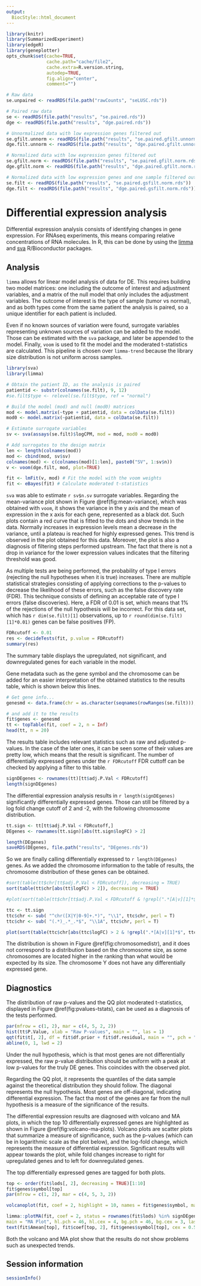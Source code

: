 ```yaml
---
output:
  BiocStyle::html_document
---
```


<!---
Because we split the analysis pipeline in different independent files, to speed up processing it, here in the setup block we load libraries and objects that were loaded or produced in the previously processed file, and which are necessary in this file.
--->

```r
library(knitr)
library(SummarizedExperiment)
library(edgeR)
library(geneplotter)
opts_chunk$set(cache=TRUE,
               cache.path="cache/file2",
               cache.extra=R.version.string,
               autodep=TRUE,
               fig.align="center",
               comment="")

# Raw data
se.unpaired <- readRDS(file.path("rawCounts", "seLUSC.rds"))

# Paired raw data
se <- readRDS(file.path("results", "se.paired.rds"))
dge <- readRDS(file.path("results", "dge.paired.rds"))

# Unnormalized data with low expression genes filtered out
se.gfilt.unnorm <- readRDS(file.path("results", "se.paired.gfilt.unnorm.rds"))
dge.filt.unnorm <- readRDS(file.path("results", "dge.paired.gfilt.unnorm.rds"))

# Normalized data with low expression genes filtered out
se.gfilt.norm <- readRDS(file.path("results", "se.paired.gfilt.norm.rds"))
dge.gfilt.norm <- readRDS(file.path("results", "dge.paired.gfilt.norm.rds"))

# Normalized data with low expression genes and one sample filtered out
se.filt <- readRDS(file.path("results", "se.paired.gsfilt.norm.rds"))
dge.filt <- readRDS(file.path("results", "dge.paired.gsfilt.norm.rds"))
```

# Differential expression analysis

Differential expression analysis consists of identifying changes in gene expression. For RNAseq experiments, this means comparing relative concentrations of RNA molecules. In R, this can be done by using the [limma](http://bioconductor.org/packages/release/bioc/html/limma.html) and [sva](http://bioconductor.org/packages/sva.html) R/Bioconductor packages. 

## Analysis

`limma` allows for linear model analysis of data for DE. This requires building two model matrices: one including the outcome of interest and adjustment variables, and a matrix of the null model that only includes the adjustment variables. The outcome of interest is the type of sample (tumor vs normal), and as both types come from the same patient the analysis is paired, so a unique identifier for each patient is included.

Even if no known sources of variation were found, surrogate variables representing unknown sources of variation can be added to the model. Those can be estimated with the `sva` package, and later be appended to the model. Finally, `voom` is used to fit the model and the moderated t-statistics are calculated. This pipeline is chosen over `limma-trend` because the library size distribution is not uniform across samples. 

```r
library(sva)
library(limma)

# Obtain the patient ID, as the analysis is paired
patientid <- substr(colnames(se.filt), 9, 12)
#se.filt$type <- relevel(se.filt$type, ref = "normal")

# Build the model (mod) and null (mod0) matrices 
mod <- model.matrix(~type + patientid, data = colData(se.filt))
mod0 <- model.matrix(~patientid, data = colData(se.filt))

# Estimate surrogate variables
sv <- sva(assays(se.filt)$logCPM, mod = mod, mod0 = mod0)

# Add surrogates to the design matrix
len <- length(colnames(mod))
mod <- cbind(mod, sv$sv)
colnames(mod) <- c(colnames(mod)[1:len], paste0("SV", 1:sv$n))
v <- voom(dge.filt, mod, plot=TRUE)

fit <- lmFit(v, mod) # Fit the model with the voom weights
fit <- eBayes(fit) # Calculate moderated t-statistics
```

`sva` was able to estimate `r sv$n.sv` surrogate variables. Regarding the mean-variance plot shown in Figure \@ref(fig:mean-variance), which was obtained with `voom`, it shows the variance in the y axis and the mean of expression in the x axis for each gene, represented as a black dot. Such plots contain a red curve that is fitted to the dots and show trends in the data. Normally increases in expression levels mean a decrease in the variance, until a plateau is reached for highly expressed genes. This trend is observed in the plot obtained for this data. Moreover, the plot is also a diagnosis of filtering steps performed upstream. The fact that there is not a drop in variance for the lower expression values indicates that the filtering threshold was good.

<!--Info about voom plot from https://f1000research.com/articles/5-1408, https://genomebiology.biomedcentral.com/articles/10.1186/gb-2014-15-2-r29 and https://stats.stackexchange.com/questions/160255/voom-mean-variance-trend-plot-how-to-interpret-the-plot-->

As multiple tests are being performed, the probability of type I errors (rejecting the null hypotheses when it is true) increases. There are multiple statistical strategies consisting of applying corrections to the p-values to decrease the likelihood of these errors, such as the false discovery rate (FDR). This technique consists of defining an acceptable rate of type I errors (false discoveries). Here, a FDR of 0.01 is set, which means that 1% of the rejections of the null hypothesis will be incorrect. For this data set, which has `r dim(se.filt)[1]` observations, up to `r round(dim(se.filt)[1]*0.01)` genes can be false positives (FP).

```r
FDRcutoff <- 0.01
res <- decideTests(fit, p.value = FDRcutoff)
summary(res)
```

The summary table displays the upregulated, not significant, and downregulated genes for each variable in the model.

Gene metadata such as the gene symbol and the chromosome can be added for an easier interpretation of the obtained statistics to the results table, which is shown below this lines.

```r
# Get gene info...
genesmd <- data.frame(chr = as.character(seqnames(rowRanges(se.filt))), symbol = rowData(se.filt)[, 1], stringsAsFactors = FALSE)

# and add it to the results
fit$genes <- genesmd
tt <- topTable(fit, coef = 2, n = Inf)
head(tt, n = 20)
```

The results table includes relevant statistics such as raw and adjusted p-values. In the case of the later ones, it can be seen some of their values are pretty low, which means that the result is significant. The number of differentially expressed genes under the `r FDRcutoff` FDR cuttoff can be checked by applying a filter to this table.

```r
signDEgenes <- rownames(tt)[tt$adj.P.Val < FDRcutoff]
length(signDEgenes)
```

The differential expression analysis results in `r length(signDEgenes)` significantly differentially expressed genes. Those can still be filtered by a log fold change cutoff of 2 and -2, with the following chromosome distribution.

```r
tt.sign <- tt[tt$adj.P.Val < FDRcutoff,]
DEgenes <- rownames(tt.sign)[abs(tt.sign$logFC) > 2]

length(DEgenes)
saveRDS(DEgenes, file.path("results", "DEgenes.rds"))
```

So we are finally calling differentially expressed to `r length(DEgenes)` genes. As we added the chromosome information to the table of results, the chromosome distribution of these genes can be obtained. 

```r
#sort(table(tt$chr[tt$adj.P.Val < FDRcutoff]), decreasing = TRUE)
sort(table(tt$chr[abs(tt$logFC) > 2]), decreasing = TRUE)

#plot(sort(table(tt$chr[tt$adj.P.Val < FDRcutoff & !grepl(".*[A|v][1]*$", tt$chr, perl=TRUE)]), decreasing = TRUE), main = "DE genes chromosome distribution", ylab = "Number of DE genes", xlab = "Chromosome", cex.axis = 0.7)

ttc <- tt.sign
ttc$chr <- sub( "^chr([X|Y|0-9]+.*)", "\\1", ttc$chr, perl = T)
ttc$chr <- sub( "(.*)_.*_.*$", "\\1A", ttc$chr, perl = T)

plot(sort(table(ttc$chr[abs(ttc$logFC) > 2 & !grepl(".*[A|v][1]*$", ttc$chr, perl=TRUE)]), decreasing = TRUE), main = "DE genes chromosome distribution", ylab = "Number of DE genes", xlab = "Chromosome", cex.axis = 0.7)
``` 

The distribution is shown in Figure \@ref(fig:chromosomedistr), and it does not correspond to a distribution based on the chromosome size, as some chromosomes are located higher in the ranking than what would be expected by its size. The chromosome Y does not have any differentially expressed gene.

## Diagnostics

The distribution of raw p-values and the QQ plot moderated t-statistics, displayed in Figure \@ref(fig:pvalues-tstats), can be used as a diagnosis of the tests performed.

```r
par(mfrow = c(1, 2), mar = c(4, 5, 2, 2))
hist(tt$P.Value, xlab = "Raw P-values", main = "", las = 1)
qqt(fit$t[, 2], df = fit$df.prior + fit$df.residual, main = "", pch = ".", cex = 3)
abline(0, 1, lwd = 2)
```

Under the null hypothesis, which is that most genes are not differentially expressed, the raw p-value distribution should be uniform with a peak at low p-values for the truly DE genes. This coincides with the observed plot.

Regarding the QQ plot, it represents the quantiles of the data sample against the theoretical distribution they should follow. The diagonal represents the null hypothesis. Most genes are off-diagonal, indicating differential expression. The fact tha most of the genes are far from the null hypothesis is a measure of the significance of the results.

The differential expression results are diagnosed with volcano and MA plots, in which the top 10 differentially expressed genes are highlighted as shown in Figure \@ref(fig:volcano-ma-plots). Volcano plots are scatter plots that summarize a measure of significance, such as the p-values (which can be in logarithmic scale as the plot below), and the log-fold change, which represents the measure of differential expression. Significant results will appear towards the plot, while fold changes increase to right for upregulated genes and to left for downregulated genes.

The top differentially expressed genes are tagged for both plots.

```r
top <- order(fit$lods[, 2], decreasing = TRUE)[1:10]
fit$genes$symbol[top]
par(mfrow = c(1, 2), mar = c(4, 5, 3, 2))

volcanoplot(fit, coef = 2, highlight = 10, names = fit$genes$symbol, main = "Volcano Plot")

limma::plotMA(fit, coef = 2, status = rownames(fit$lods) %in% signDEgenes, legend = FALSE,
main = "MA Plot", hl.pch = 46, hl.cex = 4, bg.pch = 46, bg.cex = 3, las = 1)
text(fit$Amean[top], fit$coef[top, 2], fit$genes$symbol[top], cex = 0.5, pos = 4)
```

Both the volcano and MA plot show that the results do not show problems such as unexpected trends.

## Session information

```r
sessionInfo()
```
